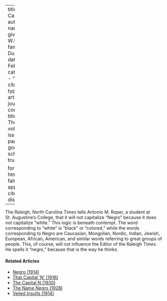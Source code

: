 
---
title: 'That Capital ''N'''
author:
  - name:
      given: W.E.B.
      family: Du Bois
date: Feb. 1930
categories: 
  - ""
citation: 
  type: article-journal
  container-title: The Crisis
  volume: 37
  issue: 2
  page: 63
google-scholar: true

format:
  html:
    toc: false
    appendix-cite-as: display
---


The Raleigh, North Carolina *Times* tells Antonio M. Roper, a student at St. Augustine's College, that it will not capitalize "Negro" because it does not capitalize "white." This logic is beneath contempt. The word corresponding to "white" is "black" or "colored," while the words corresponding to Negro are Caucasian, Mongolian, Nordic, Indian, Jewish, European, African, American, and similar words referring to great groups of people. This, of course, will not influence the Editor of the Raleigh *Times*. He spells it "negro," because that is the way he thinks. 

<!-- Similar articles start here -->
<div  class="clear-wrap"></div>

#### Related Articles

* [Negro (1914)](/Volumes/09/02/negro.html)
* [That Capital 'N' (1916)](/Volumes/11/04/that_capital_n.html)
* [The Capital N (1930)](/Volumes/37/05/capital_n.html)
* [The Name Negro (1928)](/Volumes/35/03/name_negro.html)
* [Veiled Insults (1914)](/Volumes/07/06/veiled_insults.html)

<!-- Similar articles end here -->